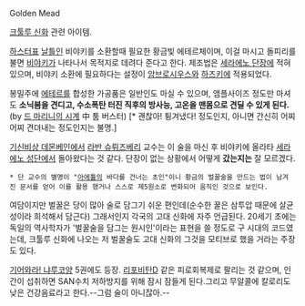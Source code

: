 Golden Mead

[[크툴루 신화]] 관련 아이템.

[[하스터]]표 [[날틀]]인 비야키를 소환할때 필요한 황금빛 에테르체이며, 이걸 마시고 돌피리를 불면 [[비야키]]가 나타나서 목적지로 데려다 준다고 한다.
제조법은 [[세라에노 단장]]에 적혀 있으며, 비야키 소환에 필요하다는 설정이 [[암브로시우스]]와 [[하즈키]]에 적용되었다.

봉밀주에 [[에테르]]를 합성한 가공품은 일반인도 마실 수 있으며, 앰플사이즈 정도만 마셔도 '''소닉붐을 견디고, 수소폭탄 터진 직후의 방사능, 고온을 맨몸으로 견딜 수 있게 된다.'''(by [[드 마리니의 시계]] 中 툼 버스터) [* 괜찮아! 튕겨냈다! 정도인지, 아니면 간신히 어찌어찌 견뎌내는 정도인지는 불명.]

[[기신비상 데몬베인]]에서 [[라반 슈뤼즈베리]] 교수는 이 술을 마신 후 비야키에 올라타 [[세라에노 성단]]에서 돌아왔다는 것 같다. 단장이 없는 상황에서 어떻게 '''갔는지는''' 잘 모르겠다.
 * 단 교수의 별명이 "[[아에튤]]의 바다를 건너는 초인"이니 황금의 벌꿀술을 만드는 법이 남겨진 문서를 얻어 이를 활용 했거나 스스로 제5원소로 변화되어 움직인 것으로 보인다.

여담이지만 벌꿀은 당이 많아 술로 담그기 쉬운 편인데(순수한 꿀은 삼투압 때문에 살균성이라 희석해서 담근다) 그래서인지 각국의 고대 신화에 자주 언급된다. 20세기 초에는 독일의 역사학자가 '벌꿀술을 담그는 원시인'이라는 표현을 쓸 정도로 구 시대의 코드였는데, 크툴루 신화에 나오는 저 벌꿀술도 고대 신화의 그것을 모티브로 했을 거라는 주장도 있다.

[[기어와라! 냐루코양]] 5권에도 등장. [[리포비탄]]D 같은 피로회복제로 팔리는 것 같으며, 인간이 섭취하면 SAN수치 저하방지를 위해 잠시 잠들게 된다.그리고 무알콜에 칼로리도 낮은 건강음료라고 한다.--그럼 술이 아니잖아.--
